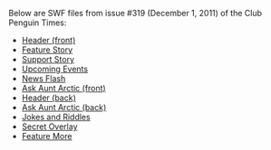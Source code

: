 Below are SWF files from issue #319 (December 1, 2011) of the Club Penguin Times:
*[[Media:News319HeaderFront.swf|Header (front)]]
*[[Media:News319FeatureStory.swf|Feature Story]]
*[[Media:News319SupportStory.swf|Support Story]]
*[[Media:News319UpcomingEvents.swf|Upcoming Events]]
*[[Media:News319NewsFlash.swf|News Flash]]
*[[Media:News319AskAuntArcticFront.swf|Ask Aunt Arctic (front)]]
*[[Media:News319HeaderBack.swf|Header (back)]]
*[[Media:News319AskAuntArcticBack.swf|Ask Aunt Arctic (back)]]
*[[Media:News319JokesAndRiddles.swf|Jokes and Riddles]]
*[[Media:News319SecretOverlay.swf|Secret Overlay]]
*[[Media:News319FeatureMore.swf|Feature More]]
